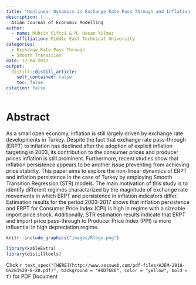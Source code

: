 ```yaml
---
title: "Nonlinear Dynamics in Exchange Rate Pass Through and Inflation Persistence: The Case of Turkish Economy"
description: | 
  Asian Journal of Economic Modelling
author:
  - name: Muhsin Ciftci & M. Hasan Yilmaz
    affiliation: Middle East Technical University
categories:
  - Exchange Rate Pass Through
  - Smooth Transition
date: 12-04-2017
output:
  distill::distill_article:
    self_contained: false
    toc: false
citation: false
---
```


# Abstract
As a small open economy, inflation is still largely driven by exchange rate developments in Turkey. Despite the fact that exchange rate pass-through (ERPT) to inflation has declined after the adoption of explicit inflation targeting in 2003, its contribution to the consumer prices and producer prices inflation is still prominent. Furthermore, recent studies show that inflation persistence appears to be another issue preventing from achieving price stability. This paper aims to explore the non-linear dynamics of ERPT and inflation persistence in the case of Turkey by employing Smooth Transition Regression (STR) models. The main motivation of this study is to identify different regimes charactarized by the magnitude of exchange rate movements in which ERPT and persistence in inflation indicators differ. Estimation results for the period 2003-2017 shows that inflation persistence and ERPT for Consumer Price Index (CPI) is high in regime with a sizeable import price shock. Additionally, STR estimation results indicate that ERPT and import price pass-through to Producer Price Index (PPI) is more influential in high depreciation regime.


<aside>
```r
knitr::include_graphics("images/Rlogo.png")
```
</aside>


```r
library(kableExtra)
library(distilltools)
```


Click `r text_spec("[HERE](http://www.aessweb.com/pdf-files/AJEM-2018-6%281%29-8-20.pdf)", background = "#0D7680", color = "yellow", bold = T)` for PDF Document


